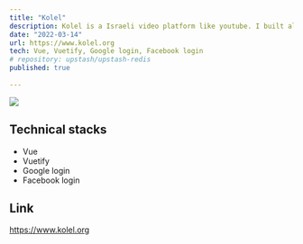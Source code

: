 ```yaml
---
title: "Kolel"
description: Kolel is a Israeli video platform like youtube. I built all the pages based on pdf, integrated APIs, implemented authentication and integrated facebook and google.
date: "2022-03-14"
url: https://www.kolel.org
tech: Vue, Vuetify, Google login, Facebook login
# repository: upstash/upstash-redis
published: true
  
---
```


[![](/kolel.png)](https://www.kolel.org)

## Technical stacks

- Vue
- Vuetify
- Google login
- Facebook login

## Link

https://www.kolel.org